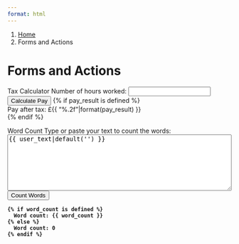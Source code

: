 ```yaml
---
format: html
---
```


<nav class="govuk-breadcrumbs" aria-label="Breadcrumb">
 <ol class="govuk-breadcrumbs__list">
  <li class="govuk-breadcrumbs__list-item">
   <a class="govuk-breadcrumbs__link" href="../index.qmd">Home</a>
  </li>
  <li class="govuk-breadcrumbs__list-item">
   <span aria-current="page">Forms and Actions</span>
  </li>
 </ol>
</nav>

<h1 class="govuk-heading-xl govuk-!-margin-top-6 govuk-!-margin-bottom-6">Forms and Actions</h1>

<form action="/pay" method="post" class="govuk-!-margin-bottom-6 govuk-form-group">
  <label for="hours" class="govuk-label govuk-label--m">Tax Calculator</label>
  <span id="userText-hint" class="govuk-hint">Number of hours worked:</span>
  <input type="number" id="hours" name="hours" min="0" step="0.01" class="govuk-input" required>
  <button type="submit" class="govuk-button govuk-!-margin-top-3">Calculate Pay</button>
  {% if pay_result is defined %}
    <div class="govuk-inset-text govuk-!-margin-top-3">Pay after tax: £{{ "%.2f"|format(pay_result) }}</div>
  {% endif %}
</form>

<form action="/wordcount" method="post" class="govuk-form-group">
  <label for="userText" class="govuk-label govuk-label--m">Word Count</label>
  <span id="userText-hint" class="govuk-hint">Type or paste your text to count the words:</span>
  <textarea
      id="userText"
      name="userText"
      class="govuk-textarea"
      aria-describedby="userText-hint wordCount"
      rows="8"
      style="width:100%; max-width:100%;"
      spellcheck="true"
      autocomplete="off"
      inputmode="text"
  >{{ user_text|default('') }}</textarea>
  <button type="submit" class="govuk-button govuk-!-margin-top-3">Count Words</button>
  <div
    id="wordCount"
    class="govuk-inset-text govuk-!-margin-top-3"
    aria-live="polite"
    style="font-weight:bold;"
    tabindex="0"
  >
    {% if word_count is defined %}
      Word count: {{ word_count }}
    {% else %}
      Word count: 0
    {% endif %}
  </div>
</form>

<script>
function countWords(str) {
  str = str.trim();
  if (!str) return 0;
  // Split on any sequence of whitespace
  return str.split(/\s+/).length;
}
const textarea = document.getElementById('userText');
const countDisplay = document.getElementById('wordCount');
if (textarea) {
  textarea.addEventListener('input', function() {
    countDisplay.textContent = "Word count: " + countWords(this.value);
  });
}
</script>
